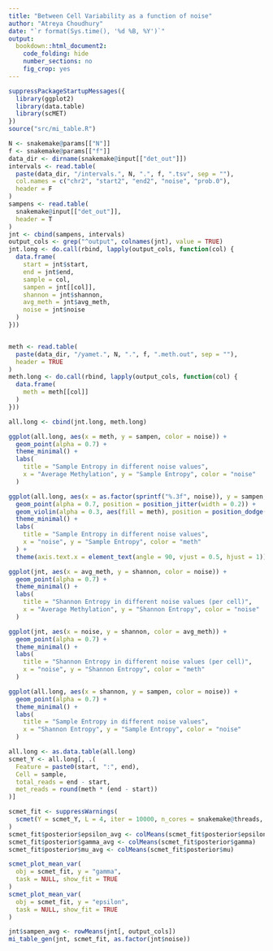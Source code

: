 ```yaml
---
title: "Between Cell Variability as a function of noise"
author: "Atreya Choudhury"
date: "`r format(Sys.time(), '%d %B, %Y')`"
output:
  bookdown::html_document2:
    code_folding: hide
    number_sections: no
    fig_crop: yes
---
```


```r
suppressPackageStartupMessages({
  library(ggplot2)
  library(data.table)
  library(scMET)
})
source("src/mi_table.R")
```

```r
N <- snakemake@params[["N"]]
f <- snakemake@params[["f"]]
data_dir <- dirname(snakemake@input[["det_out"]])
intervals <- read.table(
  paste(data_dir, "/intervals.", N, ".", f, ".tsv", sep = ""),
  col.names = c("chr2", "start2", "end2", "noise", "prob.0"),
  header = F
)
sampens <- read.table(
  snakemake@input[["det_out"]],
  header = T
)
jnt <- cbind(sampens, intervals)
output_cols <- grep("^output", colnames(jnt), value = TRUE)
jnt.long <- do.call(rbind, lapply(output_cols, function(col) {
  data.frame(
    start = jnt$start,
    end = jnt$end,
    sample = col,
    sampen = jnt[[col]],
    shannon = jnt$shannon,
    avg_meth = jnt$avg_meth,
    noise = jnt$noise
  )
}))


meth <- read.table(
  paste(data_dir, "/yamet.", N, ".", f, ".meth.out", sep = ""),
  header = TRUE
)
meth.long <- do.call(rbind, lapply(output_cols, function(col) {
  data.frame(
    meth = meth[[col]]
  )
}))

all.long <- cbind(jnt.long, meth.long)

ggplot(all.long, aes(x = meth, y = sampen, color = noise)) +
  geom_point(alpha = 0.7) +
  theme_minimal() +
  labs(
    title = "Sample Entropy in different noise values",
    x = "Average Methylation", y = "Sample Entropy", color = "noise"
  )

ggplot(all.long, aes(x = as.factor(sprintf("%.3f", noise)), y = sampen, color = meth)) +
  geom_point(alpha = 0.7, position = position_jitter(width = 0.2)) +
  geom_violin(alpha = 0.3, aes(fill = meth), position = position_dodge(0.8)) +
  theme_minimal() +
  labs(
    title = "Sample Entropy in different noise values",
    x = "noise", y = "Sample Entropy", color = "meth"
  ) +
  theme(axis.text.x = element_text(angle = 90, vjust = 0.5, hjust = 1))

ggplot(jnt, aes(x = avg_meth, y = shannon, color = noise)) +
  geom_point(alpha = 0.7) +
  theme_minimal() +
  labs(
    title = "Shannon Entropy in different noise values (per cell)",
    x = "Average Methylation", y = "Shannon Entropy", color = "noise"
  )

ggplot(jnt, aes(x = noise, y = shannon, color = avg_meth)) +
  geom_point(alpha = 0.7) +
  theme_minimal() +
  labs(
    title = "Shannon Entropy in different noise values (per cell)",
    x = "noise", y = "Shannon Entropy", color = "meth"
  )

ggplot(all.long, aes(x = shannon, y = sampen, color = noise)) +
  geom_point(alpha = 0.7) +
  theme_minimal() +
  labs(
    title = "Sample Entropy in different noise values",
    x = "Shannon Entropy", y = "Sample Entropy", color = "noise"
  )
```

```r
all.long <- as.data.table(all.long)
scmet_Y <- all.long[, .(
  Feature = paste0(start, ":", end),
  Cell = sample,
  total_reads = end - start,
  met_reads = round(meth * (end - start))
)]

scmet_fit <- suppressWarnings(
  scmet(Y = scmet_Y, L = 4, iter = 10000, n_cores = snakemake@threads, seed = 42)
)
scmet_fit$posterior$epsilon_avg <- colMeans(scmet_fit$posterior$epsilon)
scmet_fit$posterior$gamma_avg <- colMeans(scmet_fit$posterior$gamma)
scmet_fit$posterior$mu_avg <- colMeans(scmet_fit$posterior$mu)
```

```r
scmet_plot_mean_var(
  obj = scmet_fit, y = "gamma",
  task = NULL, show_fit = TRUE
)
scmet_plot_mean_var(
  obj = scmet_fit, y = "epsilon",
  task = NULL, show_fit = TRUE
)
```

```r
jnt$sampen_avg <- rowMeans(jnt[, output_cols])
mi_table_gen(jnt, scmet_fit, as.factor(jnt$noise))
```